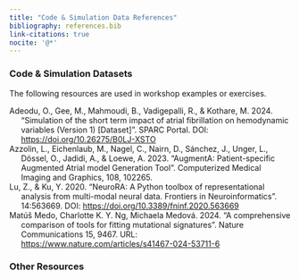 ```yaml
---
title: "Code & Simulation Data References"
bibliography: references.bib
link-citations: true
nocite: '@*'
---
```



### Code & Simulation Datasets 

The following resources are used in workshop examples or exercises.

<div class="hanging-indent csl-entry">
Adeodu, O., Gee, M., Mahmoudi, B., Vadigepalli, R., & Kothare, M. 2024. "Simulation of the short term impact of atrial fibrillation on hemodynamic variables (Version 1) [Dataset]". SPARC Portal. DOI: [https://doi.org/10.26275/B0LJ-XSTO](https://doi.org/10.26275/B0LJ-XSTO)
</div>

<div class="hanging-indent csl-entry">
Azzolin, L., Eichenlaub, M., Nagel, C., Nairn, D., Sánchez, J., Unger, L., Dössel, O., Jadidi, A., & Loewe, A. 2023. "AugmentA: Patient-specific Augmented Atrial model Generation Tool". Computerized Medical Imaging and Graphics, 108, 102265. 
</div>

<div class="hanging-indent csl-entry">
Lu, Z., & Ku, Y. 2020. "NeuroRA: A Python toolbox of representational analysis from multi-modal neural data. Frontiers in Neuroinformatics". 14:563669. DOI: [https://doi.org/10.3389/fninf.2020.563669](https://doi.org/10.3389/fninf.2020.563669)
</div>


<div class="hanging-indent csl-entry">
Matúš Medo, Charlotte K. Y. Ng, Michaela Medová. 2024. "A comprehensive comparison of tools for fitting mutational signatures". Nature Communications 15, 9467. URL: [https://www.nature.com/articles/s41467-024-53711-6](https://www.nature.com/articles/s41467-024-53711-6)
</div>


### Other Resources
::: {#refs}
:::
